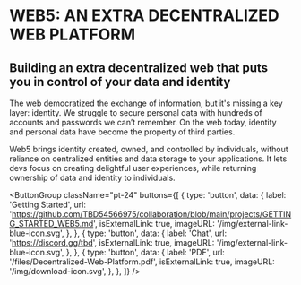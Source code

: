 
# WEB5: AN EXTRA DECENTRALIZED WEB PLATFORM

## Building an extra decentralized web that puts you in control of your data and identity

The web democratized the exchange of information, but it's missing a key layer: identity. We struggle to secure personal data with hundreds of accounts and passwords we can’t remember. On the web today, identity and personal data have become the property of third parties.

Web5 brings <TooltipWrapper trigger="decentralized identity">identity created, owned, and controlled by individuals, without reliance on centralized entities</TooltipWrapper> and data storage to your applications. It lets devs focus on creating delightful user experiences, while returning ownership of data and identity to individuals.

<div
  style={{ marginTop: '3.25rem', marginBottom: '6rem' }}
  className="mx-11 tablet:mx-16 desktop:mx-24 mt-7 desktop:mt-14"
>
  <SwitchIllustration {...content.web5Illustrations} />
</div>

<ButtonGroup
  className="pt-24"
  buttons={[
    {
      type: 'button',
      data: {
        label: 'Getting Started',
        url: 'https://github.com/TBD54566975/collaboration/blob/main/projects/GETTING_STARTED_WEB5.md',
        isExternalLink: true,
        imageURL: '/img/external-link-blue-icon.svg',
      },
    },
    {
      type: 'button',
      data: {
        label: 'Chat',
        url: 'https://discord.gg/tbd',
        isExternalLink: true,
        imageURL: '/img/external-link-blue-icon.svg',
      },
    },
    {
      type: 'button',
      data: {
        label: 'PDF',
        url: '/files/Decentralized-Web-Platform.pdf',
        isExternalLink: true,
        imageURL: '/img/download-icon.svg',
      },
    },
  ]}
/>

